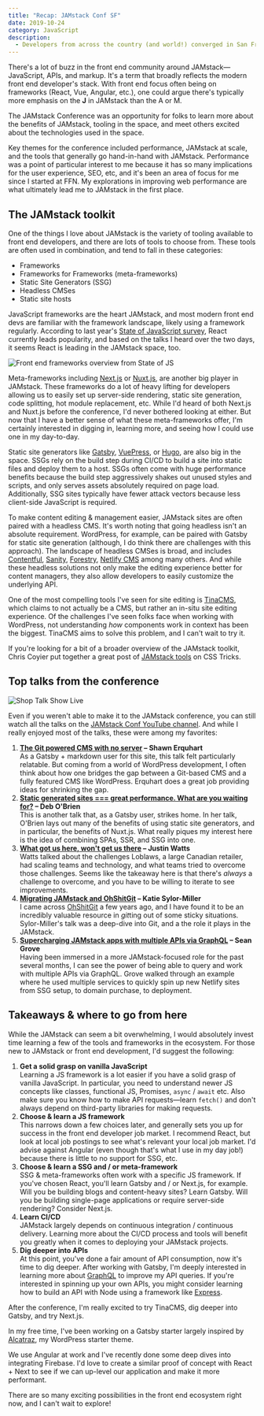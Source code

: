 ```yaml
---
title: "Recap: JAMstack Conf SF"
date: 2019-10-24
category: JavaScript
description:
  - Developers from across the country (and world!) converged in San Francisco for two days packed with talks about JAMstack, the bevy of tools in the space, and the benefits of adopting JAMstack.
---
```


There's a lot of buzz in the front end community around JAMstack&mdash;JavaScript, APIs, and markup. It's a term that broadly reflects the modern front end developer's stack. With front end focus often being on frameworks (React, Vue, Angular, etc.), one could argue there's typically more emphasis on the **J** in JAMstack than the A or M.

The JAMstack Conference was an opportunity for folks to learn more about the benefits of JAMstack, tooling in the space, and meet others excited about the technologies used in the space.

Key themes for the conference included performance, JAMstack at scale, and the tools that generally go hand-in-hand with JAMstack. Performance was a point of particular interest to me because it has so many implications for the user experience, SEO, etc, and it's been an area of focus for me since I started at FFN. My explorations in improving web performance are what ultimately lead me to JAMstack in the first place.

## The JAMstack toolkit

One of the things I love about JAMstack is the variety of tooling available to front end developers, and there are lots of tools to choose from. These tools are often used in combination, and tend to fall in these categories:

- Frameworks
- Frameworks for Frameworks (meta-frameworks)
- Static Site Generators (SSG)
- Headless CMSes
- Static site hosts

JavaScript frameworks are the heart JAMstack, and most modern front end devs are familiar with the framework landscape, likely using a framework regularly. According to last year's [State of JavaScript survey](https://2018.stateofjs.com/front-end-frameworks/overview/), React currently leads popularity, and based on the talks I heard over the two days, it seems React is leading in the JAMstack space, too.

![Front end frameworks overview from State of JS](/images/framework-overview-state-of-js.jpg)

Meta-frameworks including [Next.js](https://nextjs.org/) or [Nuxt.js](https://nuxtjs.org/), are another big player in JAMstack. These frameworks do a lot of heavy lifting for developers allowing us to easily set up server-side rendering, static site generation, code splitting, hot module replacement, etc. While I'd heard of both Next.js and Nuxt.js before the conference, I'd never bothered looking at either. But now that I have a better sense of what these meta-frameworks offer, I'm certainly interested in digging in, learning more, and seeing how I could use one in my day-to-day.

Static site generators like [Gatsby](https://www.gatsbyjs.org/), [VuePress](https://vuepress.vuejs.org/), or [Hugo](https://gohugo.io/), are also big in the space. SSGs rely on the build step during CI/CD to build a site into static files and deploy them to a host. SSGs often come with huge performance benefits because the build step aggressively shakes out unused styles and scripts, and only serves assets absolutely required on page load. Additionally, SSG sites typically have fewer attack vectors because less client-side JavaScript is required.

To make content editing & management easier, JAMstack sites are often paired with a headless CMS. It's worth noting that going headless isn't an absolute requirement. WordPress, for example, can be paired with Gatsby for static site generation (although, I do think there are challenges with this approach). The landscape of headless CMSes is broad, and includes [Contentful](https://www.contentful.com/), [Sanity](https://www.contentful.com/), [Forestry](https://forestry.io/), [Netlify CMS](https://www.netlifycms.org/) among many others. And while these headless solutions not only make the editing experience better for content managers, they also allow developers to easily customize the underlying API.

One of the most compelling tools I've seen for site editing is [TinaCMS](https://tinacms.org/), which claims to not actually be a CMS, but rather an in-situ site editing experience. Of the challenges I've seen folks face when working with WordPress, not understanding _how_ components work in context has been the biggest. TinaCMS aims to solve this problem, and I can't wait to try it.

If you're looking for a bit of a broader overview of the JAMstack toolkit, Chris Coyier put together a great post of [JAMstack tools](https://css-tricks.com/jamstack-tools-and-the-spectrum-of-classification/) on CSS Tricks.

## Top talks from the conference

![Shop Talk Show Live](/images/shop-talk-show-live.jpg)

Even if you weren't able to make it to the JAMstack conference, you can still watch all the talks on the [JAMstack Conf YouTube channel](https://www.youtube.com/channel/UC8bRyfU7ycLXnEBfvdorpUg). And while I really enjoyed most of the talks, these were among my favorites:

1. **[The Git powered CMS with no server](https://youtu.be/Y2ak5o0IqLw) &ndash; Shawn Erquhart**  
   As a Gatsby + markdown user for this site, this talk felt particularly relatable. But coming from a world of WordPress development, I often think about how one bridges the gap between a Git-based CMS and a fully featured CMS like WordPress. Erquhart does a great job providing ideas for shrinking the gap.
1. **[Static generated sites === great performance. What are you waiting for?](https://youtu.be/H793eyVM_04) &ndash; Deb O'Brien**  
   This is another talk that, as a Gatsby user, strikes home. In her talk, O'Brien lays out many of the benefits of using static site generators, and in particular, the benefits of Nuxt.js. What really piques my interest here is the idea of combining SPAs, SSR, and SSG into one.
1. **[What got us here, won't get us there](https://youtu.be/6VGu4PvEBag) &ndash; Justin Watts**  
   Watts talked about the challenges Loblaws, a large Canadian retailer, had scaling teams and technology, and what teams tried to overcome those challenges. Seems like the takeaway here is that there's _always_ a challenge to overcome, and you have to be willing to iterate to see improvements.
1. **[Migrating JAMstack and OhShitGit](https://youtu.be/PqlhYVqLDm0) &ndash; Katie Sylor-Miller**  
   I came across [OhShitGit](https://ohshitgit.com/) a few years ago, and I have found it to be an incredibly valuable resource in *git*ting out of some sticky situations. Sylor-Miller's talk was a deep-dive into Git, and a the role it plays in the JAMstack.
1. **[Supercharging JAMstack apps with multiple APIs via GraphQL](https://youtu.be/O3j1ho9FBkk) &ndash; Sean Grove**  
   Having been immersed in a more JAMstack-focused role for the past several months, I can see the power of being able to query and work with multiple APIs via GraphQL. Grove walked through an example where he used multiple services to quickly spin up new Netlify sites from SSG setup, to domain purchase, to deployment.

## Takeaways & where to go from here

While the JAMstack can seem a bit overwhelming, I would absolutely invest time learning a few of the tools and frameworks in the ecosystem. For those new to JAMstack or front end development, I'd suggest the following:

1. **Get a solid grasp on vanilla JavaScript**  
   Learning a JS framework is a lot easier if you have a solid grasp of vanilla JavaScript. In particular, you need to understand newer JS concepts like classes, functional JS, Promises, `async` / `await` etc. Also make sure you know how to make API requests&mdash;learn `fetch()` and don't always depend on third-party libraries for making requests.
1. **Choose & learn a JS framework**  
   This narrows down a few choices later, and generally sets you up for success in the front end developer job market. I recommend React, but look at local job postings to see what's relevant your local job market. I'd advise against Angular (even though that's what I use in my day job!) because there is little to no support for SSG, etc.
1. **Choose & learn a SSG and / or meta-framework**  
   SSG & meta-frameworks often work with a specific JS framework. If you've chosen React, you'll learn Gatsby and / or Next.js, for example. Will you be building blogs and content-heavy sites? Learn Gatsby. Will you be building single-page applications or require server-side rendering? Consider Next.js.
1. **Learn CI/CD**  
   JAMstack largely depends on continuous integration / continuous delivery. Learning more about the CI/CD process and tools will benefit you greatly when it comes to deploying your JAMstack projects.
1. **Dig deeper into APIs**  
   At this point, you've done a fair amount of API consumption, now it's time to dig deeper. After working with Gatsby, I'm deeply interested in learning more about [GraphQL](https://graphql.org/) to improve my API queries. If you're interested in spinning up your own APIs, you might consider learning how to build an API with Node using a framework like [Express](https://expressjs.com/).

After the conference, I'm really excited to try TinaCMS, dig deeper into Gatsby, and try Next.js.

In my free time, I've been working on a Gatsby starter largely inspired by [Alcatraz](https://github.com/carrieforde/alcatraz), my WordPress starter theme.

We use Angular at work and I've recently done some deep dives into integrating Firebase. I'd love to create a similar proof of concept with React + Next to see if we can up-level our application and make it more performant.

There are so many exciting possibilities in the front end ecosystem right now, and I can't wait to explore!
